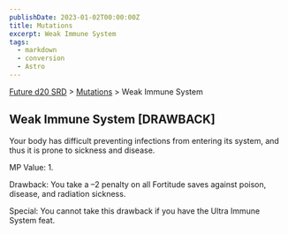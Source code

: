 ```yaml
---
publishDate: 2023-01-02T00:00:00Z
title: Mutations
excerpt: Weak Immune System
tags:
  - markdown
  - conversion
  - Astro
---
```






[Future d20 SRD](/#futureD20) > [Mutations](future-d20-srd-mutations-index) > Weak Immune System




## Weak Immune System [DRAWBACK]


Your body has difficult preventing infections from entering its system, and thus it is prone to sickness and disease.


MP Value: 1.


Drawback: You take a –2 penalty on all Fortitude saves against poison, disease, and radiation sickness.


Special: You cannot take this drawback if you have the Ultra Immune System feat.



